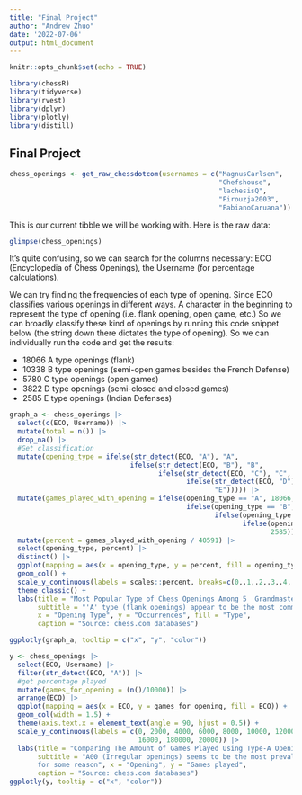 ```yaml
---
title: "Final Project"
author: "Andrew Zhuo"
date: '2022-07-06'
output: html_document
---
```


```r
knitr::opts_chunk$set(echo = TRUE)
```

```r
library(chessR)
library(tidyverse)
library(rvest)
library(dplyr)
library(plotly)
library(distill)
```


## Final Project
```r
chess_openings <- get_raw_chessdotcom(usernames = c("MagnusCarlsen",
                                                    "Chefshouse",
                                                    "lachesisQ",
                                                    "Firouzja2003",
                                                    "FabianoCaruana"))
```

This is our current tibble we will be working with. Here is the raw data:

```r
glimpse(chess_openings)
```

It's quite confusing, so we can search for the columns necessary: ECO (Encyclopedia of Chess Openings), the Username (for percentage calculations).

We can try finding the frequencies of each type of opening. Since ECO classifies various openings in different ways. A character in the beginning to represent the type of opening (i.e. flank opening, open game, etc.) So we can broadly classify these kind of openings by running this code snippet below (the string down there dictates the type of opening). So we can individually run the code and get the results:

- 18066 A type openings (flank)
- 10338 B type openings (semi-open games besides the French Defense)
- 5780 C type openings (open games)
- 3822 D type openings (semi-closed and closed games)
- 2585 E type openings (Indian Defenses)

```r
graph_a <- chess_openings |> 
  select(c(ECO, Username)) |> 
  mutate(total = n()) |> 
  drop_na() |> 
  #Get classification
  mutate(opening_type = ifelse(str_detect(ECO, "A"), "A", 
                              ifelse(str_detect(ECO, "B"), "B", 
                                     ifelse(str_detect(ECO, "C"), "C",
                                            ifelse(str_detect(ECO, "D"), "D", 
                                                   "E"))))) |> 
  mutate(games_played_with_opening = ifelse(opening_type == "A", 18066,
                                            ifelse(opening_type == "B", 10338, 
                                                   ifelse(opening_type == "C", 5780,
                                                          ifelse(opening_type == "D", 3822,
                                                                 2585))))) |> 
  mutate(percent = games_played_with_opening / 40591) |> 
  select(opening_type, percent) |> 
  distinct() |> 
  ggplot(mapping = aes(x = opening_type, y = percent, fill = opening_type)) + 
  geom_col() +
  scale_y_continuous(labels = scales::percent, breaks=c(0,.1,.2,.3,.4,.5,.6,.7,.8,.9,100)) +
  theme_classic() +
  labs(title = "Most Popular Type of Chess Openings Among 5  Grandmasters",
       subtitle = "'A' type (flank openings) appear to be the most commonly played",
       x = "Opening Type", y = "Occurrences", fill = "Type", 
       caption = "Source: chess.com databases")

ggplotly(graph_a, tooltip = c("x", "y", "color"))
```



```r
y <- chess_openings |> 
  select(ECO, Username) |> 
  filter(str_detect(ECO, "A")) |> 
  #get percentage played
  mutate(games_for_opening = (n()/10000)) |> 
  arrange(ECO) |> 
  ggplot(mapping = aes(x = ECO, y = games_for_opening, fill = ECO)) +
  geom_col(width = 1.5) +
  theme(axis.text.x = element_text(angle = 90, hjust = 0.5)) +
  scale_y_continuous(labels = c(0, 2000, 4000, 6000, 8000, 10000, 12000, 14000,
                                16000, 180000, 20000)) |> 
  labs(title = "Comparing The Amount of Games Played Using Type-A Openings",
       subtitle = "A00 (Irregular openings) seems to be the most prevalent\n
       for some reason", x = "Opening", y = "Games played", 
       caption = "Source: chess.com databases")
ggplotly(y, tooltip = c("x", "color"))
```






